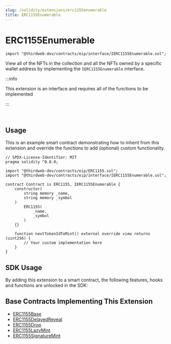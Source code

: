 ```yaml
---
slug: /solidity/extensions/erc1155enumerable
title: ERC1155Enumerable
---
```



# ERC1155Enumerable

```solidity
import "@thirdweb-dev/contracts/eip/interface/IERC1155Enumerable.sol";
```

View all of the NFTs in the collection and all the NFTs owned by a specific wallet address by implementing the `IERC1155Enumerable` interface.

:::info

This extension is an interface and requires all of the functions to be implemented

:::

<br />

<ViewContractCodeButton
  link="https://github.com/thirdweb-dev/contracts/blob/main/contracts/eip/interface/IERC1155Enumerable.sol"
  name="IERC1155Enumerable"
  isInterface={true}
/>

## Usage

This is an example smart contract demonstrating how to inherit from this extension and override the functions to add (optional) custom functionality.

```solidity
// SPDX-License-Identifier: MIT
pragma solidity ^0.8.0;

import "@thirdweb-dev/contracts/eip/ERC1155.sol";
import "@thirdweb-dev/contracts/eip/interface/IERC1155Enumerable.sol";

contract Contract is ERC1155, IERC1155Enumerable {
    constructor(
        string memory _name,
        string memory _symbol
    )
        ERC1155(
            _name,
            _symbol
        )
    {}

    function nextTokenIdToMint() external override view returns (uint256) {
        // Your custom implementation here
    }
}
```

## SDK Usage

By adding this extension to a smart contract, the following features, hooks and functions are unlocked in the SDK:

<div className="row" style={{ marginBottom: 12 }}>
  <div className="col col--3" style={{ padding: 8 }}>
    <QuickstartCard
      name="React"
      link="/react/react.useownednfts"
      image="/assets/languages/react.png"
    />
  </div>
  <div className="col col--3" style={{ padding: 8 }}>
    <QuickstartCard
      name="TypeScript"
      link="/typescript/sdk.erc1155enumerable"
      image="/assets/languages/typescript.png"
    />
  </div>
  <div className="col col--3" style={{ padding: 8 }}>
    <QuickstartCard
      name="Python"
      link="/python/python.erc1155enumerable"
      image="/assets/languages/python.png"
    />
  </div>
  <div className="col col--3" style={{ padding: 8 }}>
    <QuickstartCard
      name="Unity"
      link="/unity/erc1155enumerable"
      image="/assets/languages/unity.webp"
    />
  </div>
</div>

## Base Contracts Implementing This Extension

- [ERC1155Base](/solidity/base-contracts/erc1155base)
- [ERC1155DelayedReveal](/solidity/base-contracts/erc1155delayedreveal)
- [ERC1155Drop](/solidity/base-contracts/erc1155drop)
- [ERC1155LazyMint](/solidity/base-contracts/erc1155lazymint)
- [ERC1155SignatureMint](/solidity/base-contracts/erc1155signaturemint)
